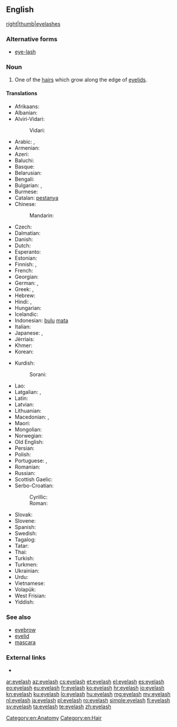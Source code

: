 ==English==
[[file:Cils.jpg|right|thumb|eyelashes]]

===Alternative forms===
* [[eye-lash]]

===Noun===
{{en-noun|es}}

# One of the [[hair]]s which grow along the edge of [[eyelid]]s.

====Translations====
{{trans-top|hair growing on the edge of an eyelid}}
* Afrikaans: {{t-|af|wimper}}
* Albanian: {{t-|sq|qerpik|m}}
* Alviri-Vidari:
*: Vidari: {{tø|avd|مجه|tr=mojje}}
* Arabic: {{t-|ar|رمش|tr=rimš|sc=Arab}}, {{qualifier|collective}} {{t-|ar|هدب|m|tr=hudb|sc=Arab}}
* Armenian: {{t-|hy|թարթիչ|tr=t'art'ič}}
* Azeri: {{t+|az|kirpik}}
* Baluchi: {{tø|bal|مچاچ}}
* Basque: {{t+|eu|betile}}
* Belarusian: {{t-|be|вейка|f|tr=véjka|sc=Cyrl}}
* Bengali: {{t-|bn|রশ্মি|tr=rôshmi|sc=Beng}}
* Bulgarian: {{t+|bg|мигла|f|tr=mígla|sc=Cyrl}}, {{t-|bg|ресница|f|tr=resníca|sc=Cyrl}}
* Burmese: {{t+|my|မျက်တောင်|tr=mje' taun.|sc=Mymr}}
* Catalan: [[pestanya]]
* Chinese:
*: Mandarin: {{t-|cmn|睫毛|tr=jiémáo|sc=Hani}}
* Czech: {{t-|cs|řasa|f}}
* Dalmatian: {{tø|dlm|čeja|f}}
* Danish: {{t-|da|øjenvippe|c}}
* Dutch: {{t+|nl|wimper|m}}
* Esperanto: {{t-|eo|okulharo}}
* Estonian: {{t-|et|ripsmed}}
* Finnish: {{t+|fi|silmäripsi}}, {{t+|fi|ripsi}}
* French: {{t+|fr|cil|m}}
* Georgian: {{t-|ka|წამწამი|tr=camcami|sc=Geor}}
* German: {{t+|de|Wimper|f}}, {{t-|de|Augenwimper|f}}
* Greek: {{t+|el|βλεφαρίδα|f|tr=vlefarída}},  {{qualifier|informal}} {{t+|el|ματόκλαδο|n|tr=matóklado}}
* Hebrew: {{t-|he|ריס|m|tr=ris}}
* Hindi: {{t-|hi|पपनी|f|tr=papnī}},  {{t-|hi|पलक|m|tr=palak}}
* Hungarian: {{t+|hu|szempilla}}
* Icelandic: {{t-|is|augnhár|n}}
* Indonesian: [[bulu]] [[mata]]
* Italian: {{t-|it|ciglio|m}}
* Japanese: {{t+|ja|まつげ|tr=matsuge|sc=Jpan}}, {{t+|ja|睫毛|tr=まつげ, matsuge|sc=Jpan}}
* Jèrriais: {{tø|roa-jer|paûpil'ye|f}}
* Khmer: {{t-|km|រោមភ្នែក|tr=room pnɛɛk|sc=Khmr}}
* Korean: {{t-|ko|속눈썹|tr=songnunsseop|sc=Kore}}
{{trans-mid}}
* Kurdish:
*: Sorani: {{t|ku|برژانگ|tr=birjang|sc=ku-Arab}}
* Lao: {{t+|lo|ຂົນຕາ|tr=khon tā|sc=Laoo}}
* Latgalian: {{tø|ltg|raudzeņš}}, {{tø|ltg|brovs}}
* Latin: {{t-|la|cilia|n|p}}
* Latvian: {{t-|lv|skropsta}}
* Lithuanian: {{t-|lt|blakstiena|f}}
* Macedonian: {{t-|mk|ресница|f|tr=résnica|sc=Cyrl}}, {{t-|mk|трепка|f|tr=trépka|sc=Cyrl}}
* Maori: {{t-|mi|kamo}}
* Mongolian: {{t-|mn|сормуус|tr=sormuus|sc=Cyrl}}
* Norwegian: {{t-|no|øyenvipper|p}}
* Old English: {{t-|ang|bru|alt=brū}}
* Persian: {{t+|fa|مژه|tr=može|sc=fa-Arab}}
* Polish: {{t+|pl|rzęsa|f}}
* Portuguese: {{t+|pt|cílio|m}}, {{t+|pt|pestana|f}}
* Romanian: {{t-|ro|geană|f}}
* Russian: {{t+|ru|ресница|f|tr=resníca}}
* Scottish Gaelic: {{t-|gd|rosg|m}}
* Serbo-Croatian:
*: Cyrillic: {{t-|sh|трепавица|f}}
*: Roman: {{t-|sh|trepavica|f}}
* Slovak: {{t-|sk|riasa|f}}
* Slovene: {{t+|sl|trepalnica|f}}
* Spanish: {{t+|es|pestaña|f}}
* Swedish: {{t+|sv|ögonfrans|c}}
* Tagalog: {{t-|tl|pilikmatá}}
* Tatar: {{t+|tt|керфек|tr=kerfek|sc=Cyrl}}
* Thai: {{t-|th|ขนตา|tr=kŏn dtaa|sc=Thai}}
* Turkish: {{t+|tr|kirpik}}
* Turkmen: {{t-|tk|kirpik}}
* Ukrainian: {{t-|uk|вія|f|tr=víja|sc=Cyrl}}
* Urdu: {{t-|ur|پپن|f|tr=papnī}}
* Vietnamese: {{t+|vi|lông mi}}
* Volapük: {{t-|vo|logaflipaher}}
* West Frisian: {{t-|fy|teister}}
* Yiddish: {{t-|yi|וויִע|f|tr=viye|sc=Hebr}}
{{trans-bottom}}

===See also===
* [[eyebrow]]
* [[eyelid]]
* [[mascara]]

===External links===
* {{pedialite}}

[[Category:en:Anatomy]]
[[Category:en:Hair]]

[[ar:eyelash]]
[[az:eyelash]]
[[cs:eyelash]]
[[et:eyelash]]
[[el:eyelash]]
[[es:eyelash]]
[[eo:eyelash]]
[[eu:eyelash]]
[[fr:eyelash]]
[[ko:eyelash]]
[[hr:eyelash]]
[[io:eyelash]]
[[kn:eyelash]]
[[ku:eyelash]]
[[lo:eyelash]]
[[hu:eyelash]]
[[mg:eyelash]]
[[my:eyelash]]
[[nl:eyelash]]
[[ja:eyelash]]
[[pl:eyelash]]
[[ro:eyelash]]
[[simple:eyelash]]
[[fi:eyelash]]
[[sv:eyelash]]
[[ta:eyelash]]
[[te:eyelash]]
[[zh:eyelash]]